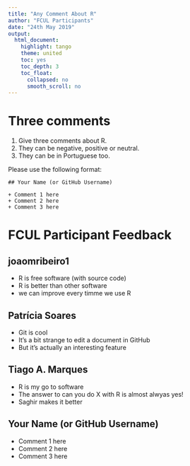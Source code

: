 ```yaml
---
title: "Any Comment About R"
author: "FCUL Participants"
date: "24th May 2019"
output:
  html_document:
    highlight: tango
    theme: united
    toc: yes
    toc_depth: 3
    toc_float:
      collapsed: no
      smooth_scroll: no
---
```


# Three comments

1. Give three comments about R. 
2. They can be negative, positive or neutral.
3. They can be in Portuguese too.

Please use the following format:
```
## Your Name (or GitHub Username)

+ Comment 1 here
+ Comment 2 here
+ Comment 3 here
```
# FCUL Participant Feedback

## joaomribeiro1

+ R is free software (with source code)
+ R is better than other software
+ we can improve every timme we use R

## Patrícia Soares

+ Git is cool
+ It's a bit strange to edit a document in GitHub
+ But it's actually an interesting feature

## Tiago A. Marques

+ R is my go to software
+ The answer to can you do X with R is almost alwyas yes!
+ Saghir makes it better

## Your Name (or GitHub Username)

+ Comment 1 here
+ Comment 2 here
+ Comment 3 here
